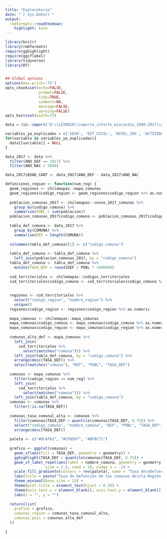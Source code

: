 ```yaml
---
title: "Exploratorio"
date: "`r Sys.Date()`"
output:
  rmdformats::readthedown:
    highlight: kate
---
```


```r
library(knitr)
library(rmdformats)
require(gghighlight)
require(ggsflabel)
library(tidyverse)
library(DT)


## Global options
options(max.print='75')
opts_chunk$set(echo=FALSE,
               prompt=FALSE,
               tidy=TRUE,
               comment=NA,
               message=FALSE,
               warning=FALSE)
opts_knit$set(width=75)
```

```r
data = rio::import('D:\\LET0010\\reporte_infarto_miocardio_1990-2017\\data_frame\\DEF_2010-2017.csv')
```

```r
variables_ya_explicadas = c('SEXO', 'EST_CIVIL', 'NIVEL_INS', 'ACTIVIDAD', 'OCUPACION', 'CATEGORIA', 'LOCAL_DEF', 'SERV_RES', 'DIAG1', 'CODIGO_CATEGORIA_DIAG1', 'CODIGO_GRUPO_DIAG1', 'CAPITULO_DIAG1', 'AT_MEDICA', 'CAL_MEDICO')
for(variable in variables_ya_explicadas){
  data[[variable]] = NULL
}

data_2017 <- data %>%
  filter(ANO_DEF == 2017) %>%
  filter(ANO_NAC < 3000)

data_2017$EDAD_CANT <- data_2017$ANO_DEF - data_2017$ANO_NAC
```

```r
defunciones_region <- function(num_reg) {
  geom_regiones <- chilemapas::mapa_comunas
  geom_regiones$codigo_region <- geom_regiones$codigo_region %>% as.numeric
  
  poblacion_comunas_2017 <- chilemapas::censo_2017_comunas %>%
    group_by(codigo_comuna) %>%
    summarise(POBL = sum(poblacion))
  poblacion_comunas_2017$codigo_comuna <- poblacion_comunas_2017$codigo_comuna %>% as.numeric
  
  tabla_def_comuna <- data_2017 %>%
    group_by(COMUNA) %>%
    summarise(DEF = length(COMUNA))
  
  colnames(tabla_def_comuna)[1] <- c("codigo_comuna")
  
  tabla_def_comuna <- tabla_def_comuna %>% 
    left_join(poblacion_comunas_2017, by = "codigo_comuna")
  tabla_def_comuna <- tabla_def_comuna %>%
    mutate(TASA_DEF = round(DEF / POBL * 100000))
  
  cod_territoriales <- chilemapas::codigos_territoriales
  cod_territoriales$codigo_comuna <- cod_territoriales$codigo_comuna %>% as.numeric
  
  
  regiones <- cod_territoriales %>%
    select("codigo_region", "nombre_region") %>%
    unique()
  regiones$codigo_region <- regiones$codigo_region %>% as.numeric 
  
  mapa_comunas <- chilemapas::mapa_comunas
  mapa_comunas$codigo_comuna <- mapa_comunas$codigo_comuna %>% as.numeric 
  mapa_comunas$codigo_region <- mapa_comunas$codigo_region %>% as.numeric
  
  comunas_alta_def <- mapa_comunas %>% 
    left_join(
      cod_territoriales %>%
        select(matches("comuna"))) %>%
    left_join(tabla_def_comuna, by = "codigo_comuna") %>%
    arrange(desc(TASA_DEF)) %>%
    select(matches("comuna"), "DEF", "POBL", "TASA_DEF")
  
  comunas <- mapa_comunas %>% 
    filter(codigo_region == num_reg) %>% 
    left_join(
      cod_territoriales %>%
        select(matches("comuna"))) %>%
    left_join(tabla_def_comuna, by = "codigo_comuna")
  comunas <- comunas %>%
    filter(!is.na(TASA_DEF))
  
  comunas_tasa_comunal_alta <- comunas %>%
    filter(comunas$TASA_DEF > quantile(comunas$TASA_DEF, 0.75)) %>%
    select("codigo_comuna", "nombre_comuna", "DEF", "POBL", "TASA_DEF") %>%
    arrange(desc(TASA_DEF))
  
  paleta <- c("#DCA761", "#CFB567", "#BFBC71")
  
  grafico <- ggplot(comunas) + 
    geom_sf(aes(fill = TASA_DEF, geometry = geometry)) +
    gghighlight(TASA_DEF > quantile(comunas$TASA_DEF, 0.75)) +
    geom_sf_label_repel(aes(label = nombre_comuna, geometry = geometry), force = 80, 
                  size = 2.5, seed = 10, nudge_x = -2) +
    scale_fill_gradientn(colours = rev(paleta), name = "Tasa de\nDefunción") +
    labs(title = paste("Tasa de Defunción de las comunas de\nla Región de", regiones[num_reg, 2])) +
    theme_minimal(base_size = 13) + 
    theme(plot.title = element_text(hjust = 0.5)) +
    theme(axis.text.x = element_blank(), axis.text.y = element_blank()) +
    labs(x = "", y = "") 
    
  return(list(
    grafico = grafico,
    comunas_region = comunas_tasa_comunal_alta,
    comunas_pais = comunas_alta_def
  ))
  
}


```

